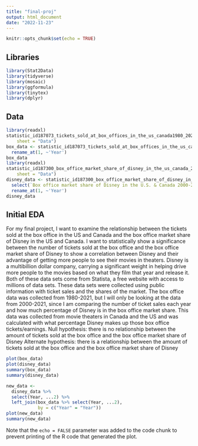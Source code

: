 ```yaml
---
title: "final-proj"
output: html_document
date: "2022-11-23"
---
```


```r
knitr::opts_chunk$set(echo = TRUE)
```

## Libraries

```r
library(Stat2Data)
library(tidyverse)
library(mosaic)
library(ggformula)
library(tinytex)
library(dplyr)
```

## Data

```r
library(readxl)
statistic_id187073_tickets_sold_at_box_offices_in_the_us_canada1980_2021 <- read_excel("~/Downloads/statistic_id187073_tickets-sold-at-box-offices-in-the-us-canada1980-2021.xlsx", 
    sheet = "Data")
box_data <- statistic_id187073_tickets_sold_at_box_offices_in_the_us_canada1980_2021 %>%
  rename_at(1, ~'Year')
box_data
library(readxl)
statistic_id187300_box_office_market_share_of_disney_in_the_us_canada_2000_2021 <- read_excel("~/Downloads/statistic_id187300_box-office-market-share-of-disney-in-the-us-canada-2000-2021.xlsx", 
    sheet = "Data")
disney_data <- statistic_id187300_box_office_market_share_of_disney_in_the_us_canada_2000_2021 %>%
  select(`Box office market share of Disney in the U.S. & Canada 2000-2021`, ...2) %>%
  rename_at(1, ~'Year')
disney_data
```


## Initial EDA

For my final project, I want to examine the relationship between the tickets sold at the box office in the US and Canada and the box office market share of Disney in the US and Canada. I want to statistically show a significance between the number of tickets sold at the box office and the box office market share of Disney to show a correlation between Disney and their advantage of getting more people to see their movies in theaters. Disney is a multibillion dollar company, carrying a significant weight in helping drive more people to the movies based on what they film that year and release it. Both of these data sets come from Statista, a free website with access to millions of data sets. These data sets were collected using public information with ticket sales and the shares of the market. The box office data was collected from 1980-2021, but I will only be looking at the data from 2000-2021, since I am comparing the number of ticket sales each year and how much percentage of Disney is in the box office market share. This data was collected from movie theaters in Canada and the US and was calculated with what percentage Disney makes up those box office tickets/earnings. 
Null hypothesis: there is no relationship between the amount of tickets sold at the box office and the box office market share of Disney
Alternate hypothesis: there is a relationship between the amount of tickets sold at the box office and the box office market share of Disney

```r
plot(box_data)
plot(disney_data)
summary(box_data)
summary(disney_data)

new_data <- 
  disney_data %>%
  select(Year, ...2) %>% 
  left_join(box_data %>% select(Year, ...2),
            by = c("Year" = "Year")) 
plot(new_data)
summary(new_data)
```

Note that the `echo = FALSE` parameter was added to the code chunk to prevent printing of the R code that generated the plot.

